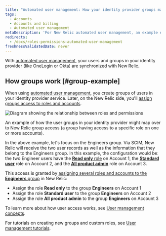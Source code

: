 ```yaml
---
title: "Automated user management: How your identity provider groups map to our groups"
tags:
  - Accounts
  - Accounts and billing
  - Automated user management
metaDescription: 'For New Relic automated user management, an example of how identity provider groups map over to New Relic user management features.'
redirects:
  - /docs/roles-permissions-automated-user-management
freshnessValidatedDate: never
---
```



With [automated user management](/docs/accounts/accounts/automated-user-management/automated-user-provisioning-single-sign), your users and groups in your identity provider (like OneLogin or Okta) are synchronized with New Relic.

## How groups work [#group-example]

When using [automated user management](/docs/accounts/accounts/automated-user-management/automated-user-provisioning-single-sign), you create groups of users in your identity provider service. Later, on the New Relic side, you'll [assign groups access to roles and accounts](/docs/accounts/accounts-billing/new-relic-one-user-management/user-management-concepts#understand-concepts).

<img
  title="Roles and permissions"
  alt="Diagram showing the relationship between roles and permissions"
  src={accountsAUMIdentityProviderGroupsMapping}
/>

<figcaption>
  An example of how the user groups in your identity provider might map over to New Relic group access (a group having access to a specific role on one or more accounts).
</figcaption>

In the above example, let's focus on the Engineers group. Via SCIM, New Relic will receive the two user records as well as the information that they belong to the Engineers group. In this example, the configuration would be: the two Engineer users have the [**Read only** role](/docs/accounts/accounts-billing/new-relic-one-user-management/user-management-concepts#roles) on Account 1, the [**Standard user**](/docs/accounts/accounts-billing/new-relic-one-user-management/user-management-concepts#roles) role on Account 2, and the [**All product admin**](/docs/accounts/accounts-billing/new-relic-one-user-management/user-management-concepts#roles) role on Account 3.

This access is granted by [assigning several roles and accounts to the **Engineers** group](/docs/accounts/accounts-billing/new-relic-one-user-management/user-management-concepts#understand-concepts) in New Relic:

* Assign the role **Read only** to the group **Engineers** on Account 1
* Assign the role **Standard user** to the group **Engineers** on Account 2
* Assign the role **All product admin** to the group **Engineers** on Account 3

To learn more about how user access works, see [User management concepts](/docs/accounts/accounts-billing/new-relic-one-user-management/user-management-concepts#understand-concepts).

For tutorials on creating new groups and custom roles, see [User management tutorials](/docs/accounts/accounts-billing/new-relic-one-user-management/tutorial-add-new-user-groups-roles-new-relic-one-user-model/).
